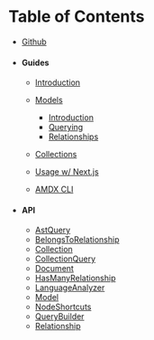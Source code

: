 # Table of Contents

- [Github](https://github.com/soederpop/active-mdx)

- #### Guides

  - [Introduction](./guides/README.md)
  - [Models](./guides/models/README.md)

    - [Introduction](./guides/models/introduction.mdx)
    - [Querying](./guides/models/querying.mdx)
    - [Relationships](./guides/models/relationships.mdx)

  - [Collections](./guides/collections/README.md)
  - [Usage w/ Next.js](./guides/usage/with-nextjs.mdx)
  - [AMDX CLI](./guides/usage/cli.mdx)

- #### API
  - [AstQuery](./api/AstQuery.mdx)
  - [BelongsToRelationship](./api/BelongsToRelationship.mdx)
  - [Collection](./api/Collection.mdx)
  - [CollectionQuery](./api/CollectionQuery.mdx)
  - [Document](./api/Document.mdx)
  - [HasManyRelationship](./api/HasManyRelationship.mdx)
  - [LanguageAnalyzer](./api/LanguageAnalyzer.mdx)
  - [Model](./api/Model.mdx)
  - [NodeShortcuts](./api/NodeShortcuts.mdx)
  - [QueryBuilder](./api/QueryBuilder.mdx)
  - [Relationship](./api/Relationship.mdx)
